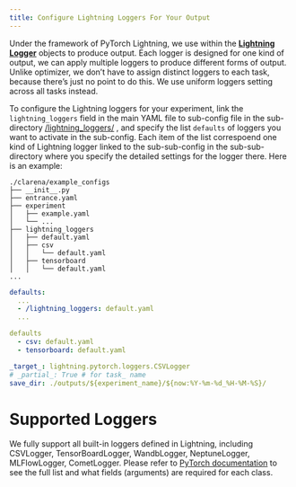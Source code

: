 ```yaml
---
title: Configure Lightning Loggers For Your Output
---
```


Under the framework of PyTorch Lightning, we use within the [**Lightning Logger**](https://lightning.ai/docs/pytorch/stable/extensions/logging.html) objects to produce output. Each logger is designed for one kind of output, we can apply multiple loggers to produce different forms of output. Unlike optimizer, we don't have to assign distinct loggers to each task, because there's just no point to do this. We use uniform loggers setting across all tasks instead.

To configure the Lightning loggers for your experiment, link the `lightning_loggers` field in the main YAML file to sub-config file in the sub-directory [<your-config-dir>/lightning_loggers/](https://github.com/pengxiang-wang/continual-learning-research/tree/main/example_configs/optimizer/) , and specify the list `defaults` of loggers you want to activate in the sub-config. Each item of the list correspoend one kind of Lightning logger linked to the sub-sub-config in the sub-sub-directory where you specify the detailed settings for the logger there. Here is an example:

```plain
./clarena/example_configs
├── __init__.py
├── entrance.yaml
├── experiment
│   ├── example.yaml
│   └── ...
├── lightning_loggers
│   ├── default.yaml
│   ├── csv
│   │   └── default.yaml
│   ├── tensorboard
│   │   └── default.yaml
...
```

```.yaml
defaults:
  ...
  - /lightning_loggers: default.yaml
  ...

```

```.yaml
defaults
  - csv: default.yaml
  - tensorboard: default.yaml
```

```.yaml
_target_: lightning.pytorch.loggers.CSVLogger
# _partial_: True # for task_ name
save_dir: ./outputs/${experiment_name}/${now:%Y-%m-%d_%H-%M-%S}/
```

# Supported Loggers

We fully support all built-in loggers defined in Lightning, including CSVLogger, TensorBoardLogger, WandbLogger, NeptuneLogger, MLFlowLogger, CometLogger. Please refer to [PyTorch documentation](https://lightning.ai/docs/pytorch/stable/extensions/logging.html) to see the full list and what fields (arguments) are required for each class.

